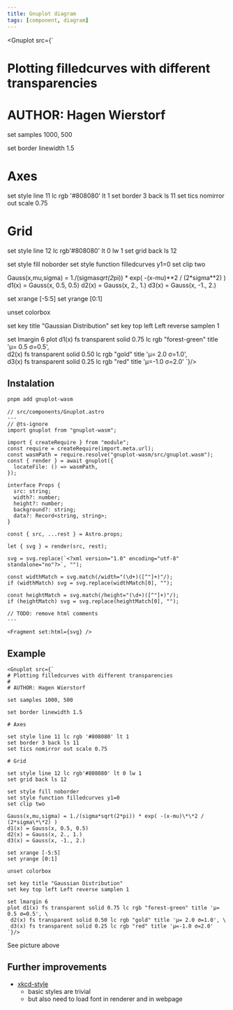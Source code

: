 ```yaml
---
title: Gnuplot diagram
tags: [component, diagram]
---
```



<Gnuplot src={`
# Plotting filledcurves with different transparencies
#
# AUTHOR: Hagen Wierstorf

set samples 1000, 500

set border linewidth 1.5

# Axes

set style line 11 lc rgb '#808080' lt 1
set border 3 back ls 11
set tics nomirror out scale 0.75

# Grid

set style line 12 lc rgb'#808080' lt 0 lw 1
set grid back ls 12

set style fill noborder
set style function filledcurves y1=0
set clip two

Gauss(x,mu,sigma) = 1./(sigma*sqrt(2*pi)) * exp( -(x-mu)\*\*2 / (2*sigma\*\*2) )
d1(x) = Gauss(x, 0.5, 0.5)
d2(x) = Gauss(x, 2., 1.)
d3(x) = Gauss(x, -1., 2.)

set xrange [-5:5]
set yrange [0:1]

unset colorbox

set key title "Gaussian Distribution"
set key top left Left reverse samplen 1

set lmargin 6
plot d1(x) fs transparent solid 0.75 lc rgb "forest-green" title 'µ= 0.5 σ=0.5', \
 d2(x) fs transparent solid 0.50 lc rgb "gold" title 'µ= 2.0 σ=1.0', \
 d3(x) fs transparent solid 0.25 lc rgb "red" title 'µ=-1.0 σ=2.0'
`}/>

## Instalation

```bash title="Instal dependencies…"
pnpm add gnuplot-wasm
```

```astro
// src/components/Gnuplot.astro
---
// @ts-ignore
import gnuplot from "gnuplot-wasm";

import { createRequire } from "module";
const require = createRequire(import.meta.url);
const wasmPath = require.resolve("gnuplot-wasm/src/gnuplot.wasm");
const { render } = await gnuplot({
  locateFile: () => wasmPath,
});

interface Props {
  src: string;
  width?: number;
  height?: number;
  background?: string;
  data?: Record<string, string>;
}

const { src, ...rest } = Astro.props;

let { svg } = render(src, rest);

svg = svg.replace(`<?xml version="1.0" encoding="utf-8"  standalone="no"?>`, "");

const widthMatch = svg.match(/width="(\d+)([^"]+)"/);
if (widthMatch) svg = svg.replace(widthMatch[0], "");

const heightMatch = svg.match(/height="(\d+)([^"]+)"/);
if (heightMatch) svg = svg.replace(heightMatch[0], "");

// TODO: remove html comments
---

<Fragment set:html={svg} />
```

## Example

```mdx
<Gnuplot src={`
# Plotting filledcurves with different transparencies
#
# AUTHOR: Hagen Wierstorf

set samples 1000, 500

set border linewidth 1.5

# Axes

set style line 11 lc rgb '#808080' lt 1
set border 3 back ls 11
set tics nomirror out scale 0.75

# Grid

set style line 12 lc rgb'#808080' lt 0 lw 1
set grid back ls 12

set style fill noborder
set style function filledcurves y1=0
set clip two

Gauss(x,mu,sigma) = 1./(sigma*sqrt(2*pi)) * exp( -(x-mu)\*\*2 / (2*sigma\*\*2) )
d1(x) = Gauss(x, 0.5, 0.5)
d2(x) = Gauss(x, 2., 1.)
d3(x) = Gauss(x, -1., 2.)

set xrange [-5:5]
set yrange [0:1]

unset colorbox

set key title "Gaussian Distribution"
set key top left Left reverse samplen 1

set lmargin 6
plot d1(x) fs transparent solid 0.75 lc rgb "forest-green" title 'µ= 0.5 σ=0.5', \
 d2(x) fs transparent solid 0.50 lc rgb "gold" title 'µ= 2.0 σ=1.0', \
 d3(x) fs transparent solid 0.25 lc rgb "red" title 'µ=-1.0 σ=2.0'
`}/>
```

See picture above

## Further improvements

- [xkcd-style](https://rfonseca.github.io/xkcd-gnuplot/)
  - basic styles are trivial
  - but also need to load font in renderer and in webpage
